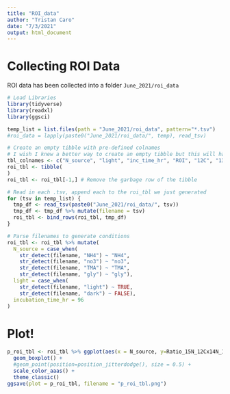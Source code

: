 ```yaml
---
title: "ROI_data"
author: "Tristan Caro"
date: "7/3/2021"
output: html_document
---
```


# Collecting ROI Data

ROI data has been collected into a folder `June_2021/roi_data`

```r
# Load Libraries
library(tidyverse)
library(readxl)
library(ggsci)

```

```r
temp_list = list.files(path = "June_2021/roi_data", pattern="*.tsv")
#roi_data = lapply(paste0("June_2021/roi_data/", temp), read_tsv)

# Create an empty tibble with pre-defined colnames
# I wish I knew a better way to create an empty tibble but this will have to do
tbl_colnames <- c("N_source", "light", "inc_time_hr", "ROI", "12C", "13C", "14N_12C", "15N_12C", "31P", "32S", "34S", "SE", "Ratio_15N_12Cx14N_12C" )
roi_tbl <- tibble(
)
roi_tbl <- roi_tbl[-1,] # Remove the garbage row of the tibble

# Read in each .tsv, append each to the roi_tbl we just generated
for (tsv in temp_list) {
  tmp_df <- read_tsv(paste0("June_2021/roi_data/", tsv))
  tmp_df <- tmp_df %>% mutate(filename = tsv)
  roi_tbl <- bind_rows(roi_tbl, tmp_df)
}
```

```r
# Parse filenames to generate conditions
roi_tbl <- roi_tbl %>% mutate(
  N_source = case_when(
    str_detect(filename, "NH4") ~ "NH4",
    str_detect(filename, "no3") ~ "no3",
    str_detect(filename, "TMA") ~ "TMA",
    str_detect(filename, "gly") ~ "gly"),
  light = case_when(
    str_detect(filename, "light") ~ TRUE,
    str_detect(filename, "dark") ~ FALSE),
  incubation_time_hr = 96
)
```


# Plot!
```r
p_roi_tbl <- roi_tbl %>% ggplot(aes(x = N_source, y=Ratio_15N_12Cx14N_12C, color = light)) +
  geom_boxplot() +
  #geom_point(position=position_jitterdodge(), size = 0.5) +
  scale_color_aaas() +
  theme_classic()
ggsave(plot = p_roi_tbl, filename = "p_roi_tbl.png")
```

